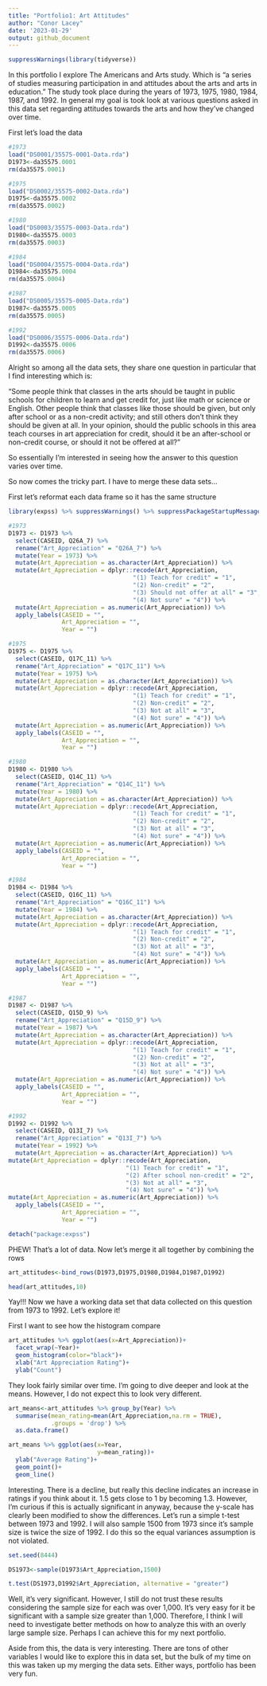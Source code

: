 ```yaml
---
title: "Portfolio1: Art Attitudes"
author: "Conor Lacey"
date: '2023-01-29'
output: github_document
---
```

```r
suppressWarnings(library(tidyverse))
```


In this portfolio I explore The Americans and Arts study. Which is "a series of studies measuring participation in and attitudes about the arts and arts in education." The study took place during the years of 1973, 1975, 1980, 1984, 1987, and 1992. In general my goal is took look at various questions asked in this data set regarding attitudes towards the arts and how they've changed over time. 


First let's load the data
```r
#1973
load("DS0001/35575-0001-Data.rda")
D1973<-da35575.0001
rm(da35575.0001)

#1975
load("DS0002/35575-0002-Data.rda")
D1975<-da35575.0002
rm(da35575.0002)

#1980
load("DS0003/35575-0003-Data.rda")
D1980<-da35575.0003
rm(da35575.0003)

#1984
load("DS0004/35575-0004-Data.rda")
D1984<-da35575.0004
rm(da35575.0004)

#1987
load("DS0005/35575-0005-Data.rda")
D1987<-da35575.0005
rm(da35575.0005)

#1992
load("DS0006/35575-0006-Data.rda")
D1992<-da35575.0006
rm(da35575.0006)
```

Alright so among all the data sets, they share one question in particular that I find interesting which is:

"Some people think that classes in the arts should be taught in public schools for children to learn and get credit for, just like math or science or English. Other people think that classes like those should be given, but only after school or as a non-credit activity; and still others don't think they should be given at all. In your opinion, should the public schools in this area teach courses in art appreciation for credit, should it be an after-school or non-credit course, or should it not be offered at all?"

So essentially I'm interested in seeing how the answer to this question varies over time. 

So now comes the tricky part. I have to merge these data sets...

First let's reformat each data frame so it has the same structure
```r
library(expss) %>% suppressWarnings() %>% suppressPackageStartupMessages()

#1973
D1973 <- D1973 %>%  
  select(CASEID, Q26A_7) %>%
  rename("Art_Appreciation" = "Q26A_7") %>%
  mutate(Year = 1973) %>% 
  mutate(Art_Appreciation = as.character(Art_Appreciation)) %>%
  mutate(Art_Appreciation = dplyr::recode(Art_Appreciation,
                                   "(1) Teach for credit" = "1",
                                   "(2) Non-credit" = "2",
                                   "(3) Should not offer at all" = "3",
                                   "(4) Not sure" = "4")) %>%
  mutate(Art_Appreciation = as.numeric(Art_Appreciation)) %>%
  apply_labels(CASEID = "",
               Art_Appreciation = "",
               Year = "")

#1975
D1975 <- D1975 %>%  
  select(CASEID, Q17C_11) %>%
  rename("Art_Appreciation" = "Q17C_11") %>%
  mutate(Year = 1975) %>% 
  mutate(Art_Appreciation = as.character(Art_Appreciation)) %>%
  mutate(Art_Appreciation = dplyr::recode(Art_Appreciation,
                                   "(1) Teach for credit" = "1",
                                   "(2) Non-credit" = "2",
                                   "(3) Not at all" = "3",
                                   "(4) Not sure" = "4")) %>%
  mutate(Art_Appreciation = as.numeric(Art_Appreciation)) %>%
  apply_labels(CASEID = "",
               Art_Appreciation = "",
               Year = "")

#1980
D1980 <- D1980 %>%  
  select(CASEID, Q14C_11) %>%
  rename("Art_Appreciation" = "Q14C_11") %>%
  mutate(Year = 1980) %>% 
  mutate(Art_Appreciation = as.character(Art_Appreciation)) %>%
  mutate(Art_Appreciation = dplyr::recode(Art_Appreciation,
                                   "(1) Teach for credit" = "1",
                                   "(2) Non-credit" = "2",
                                   "(3) Not at all" = "3",
                                   "(4) Not sure" = "4")) %>%
  mutate(Art_Appreciation = as.numeric(Art_Appreciation)) %>%
  apply_labels(CASEID = "",
               Art_Appreciation = "",
               Year = "")

#1984
D1984 <- D1984 %>%  
  select(CASEID, Q16C_11) %>%
  rename("Art_Appreciation" = "Q16C_11") %>%
  mutate(Year = 1984) %>% 
  mutate(Art_Appreciation = as.character(Art_Appreciation)) %>%
  mutate(Art_Appreciation = dplyr::recode(Art_Appreciation,
                                   "(1) Teach for credit" = "1",
                                   "(2) Non-credit" = "2",
                                   "(3) Not at all" = "3",
                                   "(4) Not sure" = "4")) %>%
  mutate(Art_Appreciation = as.numeric(Art_Appreciation)) %>%
  apply_labels(CASEID = "",
               Art_Appreciation = "",
               Year = "")

#1987
D1987 <- D1987 %>%  
  select(CASEID, Q15D_9) %>%
  rename("Art_Appreciation" = "Q15D_9") %>%
  mutate(Year = 1987) %>% 
  mutate(Art_Appreciation = as.character(Art_Appreciation)) %>%
  mutate(Art_Appreciation = dplyr::recode(Art_Appreciation,
                                   "(1) Teach for credit" = "1",
                                   "(2) Non-credit" = "2",
                                   "(3) Not at all" = "3",
                                   "(4) Not sure" = "4")) %>%
  mutate(Art_Appreciation = as.numeric(Art_Appreciation)) %>%
  apply_labels(CASEID = "",
               Art_Appreciation = "",
               Year = "")

#1992
D1992 <- D1992 %>%  
  select(CASEID, Q13I_7) %>%
  rename("Art_Appreciation" = "Q13I_7") %>%
  mutate(Year = 1992) %>% 
  mutate(Art_Appreciation = as.character(Art_Appreciation)) %>%
mutate(Art_Appreciation = dplyr::recode(Art_Appreciation,
                                 "(1) Teach for credit" = "1",
                                 "(2) After school non-credit" = "2",
                                 "(3) Not at all" = "3",
                                 "(4) Not sure" = "4")) %>%
mutate(Art_Appreciation = as.numeric(Art_Appreciation)) %>%
  apply_labels(CASEID = "",
               Art_Appreciation = "",
               Year = "")

detach("package:expss")
```
PHEW! That's a lot of data. Now let's merge it all together by combining the rows

```r
art_attitudes<-bind_rows(D1973,D1975,D1980,D1984,D1987,D1992)

head(art_attitudes,10)
```
Yay!!! Now we have a working data set that data collected on this question from 
1973 to 1992. Let's explore it! 

First I want to see how the histogram compare 
```r
art_attitudes %>% ggplot(aes(x=Art_Appreciation))+
  facet_wrap(~Year)+
  geom_histogram(color="black")+
  xlab("Art Appreciation Rating")+ 
  ylab("Count")
```

They look fairly similar over time. I'm going to dive deeper and look at the means. However, I do not expect this to look very different. 

```r
art_means<-art_attitudes %>% group_by(Year) %>% 
  summarise(mean_rating=mean(Art_Appreciation,na.rm = TRUE),
            .groups = 'drop') %>%
  as.data.frame()

art_means %>% ggplot(aes(x=Year, 
                         y=mean_rating))+
  ylab("Average Rating")+
  geom_point()+
  geom_line()
```

Interesting. There is a decline, but really this decline indicates an increase in ratings if you think about it. 1.5 gets close to 1 by becoming 1.3. However, I'm curious if this is actually significant in anyway, because the y-scale has clearly been modified to show the differences. Let's run a simple t-test between 1973 and 1992. I will also sample 1500 from 1973 since it's sample size is twice the size of 1992. I do this so the equal variances assumption is not violated.


```r
set.seed(8444)

DS1973<-sample(D1973$Art_Appreciation,1500)

t.test(DS1973,D1992$Art_Appreciation, alternative = "greater")
```

Well, it's very significant. However, I still do not trust these results considering the sample size for each was over 1,000. It's very easy for it be significant with a sample size greater than 1,000. Therefore, I think I will need to investigate better methods on how to analyze this with an overly large sample size. Perhaps I can achieve this for my next portfolio. 

Aside from this, the data is very interesting. There are tons of other variables I would like to explore this in data set, but the bulk of my time on this was taken up my merging the data sets. Either ways, portfolio has been very fun. 

